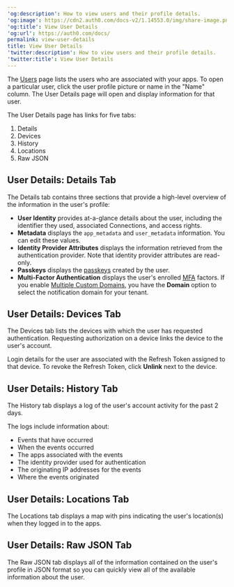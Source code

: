 ---
'og:description': How to view users and their profile details.
'og:image': https://cdn2.auth0.com/docs-v2/1.14553.0/img/share-image.png
'og:title': View User Details
'og:url': https://auth0.com/docs/
permalink: view-user-details
title: View User Details
'twitter:description': How to view users and their profile details.
'twitter:title': View User Details
---
The [Users](https://manage.auth0.com/#/users) page lists the users who are associated with your apps. To open a particular user, click the user profile picture or name in the "Name" column. The User Details page will open and display information for that user.

The User Details page has links for five tabs:

1. Details
2. Devices
3. History
4. Locations
5. Raw JSON

## User Details: Details Tab

The Details tab contains three sections that provide a high-level overview of the information in the user's profile:

* **User Identity** provides at-a-glance details about the user, including the identifier they used, associated Connections, and access rights.
* **Metadata** displays the `app_metadata` and `user_metadata` information. You can edit these values.
* **<Tooltip tip="Identity Provider (IdP): Service that stores and manages digital identities." cta="View Glossary" href="/docs/glossary?term=Identity+Provider">Identity Provider</Tooltip> Attributes** displays the information retrieved from the authentication provider. Note that identity provider attributes are read-only.
* **Passkeys** displays the [passkeys](/docs/authenticate/database-connections/passkeys) created by the user.
* **<Tooltip tip="Multi-factor authentication (MFA): User authentication process that uses a factor in addition to username and password such as a code via SMS." cta="View Glossary" href="/docs/glossary?term=Multi-Factor+Authentication">Multi-Factor Authentication</Tooltip>** displays the user's enrolled [MFA](/docs/secure/multi-factor-authentication) factors.
  If you enable [Multiple Custom Domains](/docs/customize/custom-domains/multiple-custom-domains), you have the **Domain** option to select the notification domain for your tenant.

## User Details: Devices Tab

The Devices tab lists the devices with which the user has requested authentication. Requesting authorization on a device links the device to the user's account.

Login details for the user are associated with the <Tooltip tip="Refresh Token: Token used to obtain a renewed Access Token without forcing users to log in again." cta="View Glossary" href="/docs/glossary?term=Refresh+Token">Refresh Token</Tooltip> assigned to that device. To revoke the Refresh Token, click **Unlink** next to the device.

## User Details: History Tab

The History tab displays a log of the user's account activity for the past 2 days.

The logs include information about:

* Events that have occurred
* When the events occurred
* The apps associated with the events
* The identity provider used for authentication
* The originating IP addresses for the events
* Where the events originated

## User Details: Locations Tab

The Locations tab displays a map with pins indicating the user's location(s) when they logged in to the apps.

## User Details: Raw JSON Tab

The Raw JSON tab displays all of the information contained on the user's profile in JSON format so you can quickly view all of the available information about the user.